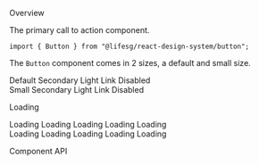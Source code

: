 
<Meta title="General/Button" component={Button} />

<Title>Button</Title>

<Secondary>Overview</Secondary>

The primary call to action component.

```tsx
import { Button } from "@lifesg/react-design-system/button";
```

The `Button` component comes in 2 sizes, a default and small size.

<Canvas>
    <Story name="Button">
        <Container>
            <Button.Default>Default</Button.Default>
            <Button.Default styleType="secondary">Secondary</Button.Default>
            <Button.Default styleType="light">Light</Button.Default>
            <Button.Default styleType="link">Link</Button.Default>
            <Button.Default disabled>Disabled</Button.Default>
        </Container>
        <br />
        <Container>
            <Button.Small>Small</Button.Small>
            <Button.Small styleType="secondary">Secondary</Button.Small>
            <Button.Small styleType="light">Light</Button.Small>
            <Button.Small styleType="link">Link</Button.Small>
            <Button.Small disabled>Disabled</Button.Small>
        </Container>
    </Story>
</Canvas>

<Heading3>Loading</Heading3>

<Preview>
    <Story name="Loading state">
        <Container>
            <Button.Default loading>Loading</Button.Default>
            <Button.Default styleType="secondary" loading>
                Loading
            </Button.Default>
            <Button.Default styleType="light" loading>
                Loading
            </Button.Default>
            <Button.Default styleType="link" loading>
                Loading
            </Button.Default>
            <Button.Default disabled loading>
                Loading
            </Button.Default>
        </Container>
        <br />
        <Container>
            <Button.Small loading>Loading</Button.Small>
            <Button.Small styleType="secondary" loading>
                Loading
            </Button.Small>
            <Button.Small styleType="light" loading>
                Loading
            </Button.Small>
            <Button.Default styleType="link" loading>
                Loading
            </Button.Default>
            <Button.Small disabled loading>
                Loading
            </Button.Small>
        </Container>
    </Story>
</Preview>

<Secondary>Component API</Secondary>

<PropsTable />
